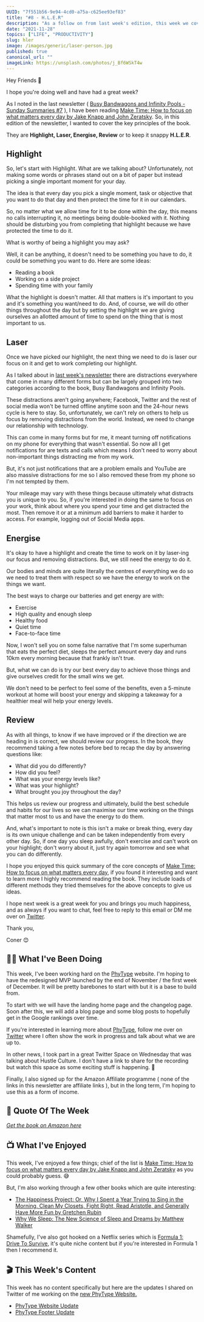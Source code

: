 ```yaml
---
UUID: "7f551b56-9e94-4cd0-a75a-c625ee93ef83"
title: "#8 - H.L.E.R"
description: "As a follow on from last week's edition, this week we cover H.L.E.R, what it stands for and how it can help us achieve more."
date: "2021-11-28"
topics: ["LIFE", "PRODUCTIVITY"]
slug: hler
image: /images/generic/laser-person.jpg
published: true
canonical_url: ""
imageLink: https://unsplash.com/photos/j_Bf6WSkT4w
---
```


Hey Friends 👋

I hope you're doing well and have had a great week?

As I noted in the last newsletter ( [Busy Bandwagons and Infinity Pools - Sunday Summaries #7](/newsletter/busy-bandwagons-infinty-pools) ), I have been reading [Make Time: How to focus on what matters every day by Jake Knapp and John Zeratsky](https://www.amazon.co.uk/Make-Time-focus-matters-every/dp/0593079582). So, in this edition of the newsletter, I wanted to cover the key principles of the book.

They are **Highlight, Laser, Energise, Review** or to keep it snappy **H.L.E.R**.

## Highlight

So, let's start with Highlight. What are we talking about? Unfortunately, not making some words or phrases stand out on a bit of paper but instead picking a single important moment for your day.

The idea is that every day you pick a single moment, task or objective that you want to do that day and then protect the time for it in our calendars.

So, no matter what we allow time for it to be done within the day, this means no calls interrupting it, no meetings being double-booked with it. Nothing should be disturbing you from completing that highlight because we have protected the time to do it.

What is worthy of being a highlight you may ask?

Well, it can be anything, it doesn't need to be something you have to do, it could be something you want to do. Here are some ideas:

- Reading a book
- Working on a side project
- Spending time with your family

What the highlight is doesn't matter. All that matters is it's important to you and it's something you want/need to do. And, of course, we will do other things throughout the day but by setting the highlight we are giving ourselves an allotted amount of time to spend on the thing that is most important to us.

## Laser

Once we have picked our highlight, the next thing we need to do is laser our focus on it and get to work completing our highlight.

As I talked about in [last week's newsletter](https://conermurphy.com/newsletter/busy-bandwagons-infinty-pools) there are distractions everywhere that come in many different forms but can be largely grouped into two categories according to the book, Busy Bandwagons and Infinity Pools.

These distractions aren't going anywhere; Facebook, Twitter and the rest of social media won't be turned offline anytime soon and the 24-hour news cycle is here to stay. So, unfortunately, we can't rely on others to help us focus by removing distractions from the world. Instead, we need to change our relationship with technology.

This can come in many forms but for me, it meant turning off notifications on my phone for everything that wasn't essential. So now all I get notifications for are texts and calls which means I don't need to worry about non-important things distracting me from my work.

But, it's not just notifications that are a problem emails and YouTube are also massive distractions for me so I also removed these from my phone so I'm not tempted by them.

Your mileage may vary with these things because ultimately what distracts you is unique to you. So, if you're interested in doing the same to focus on your work, think about where you spend your time and get distracted the most. Then remove it or at a minimum add barriers to make it harder to access. For example, logging out of Social Media apps.

## Energise

It's okay to have a highlight and create the time to work on it by laser-ing our focus and removing distractions. But, we still need the energy to do it.

Our bodies and minds are quite literally the centres of everything we do so we need to treat them with respect so we have the energy to work on the things we want.

The best ways to charge our batteries and get energy are with:

- Exercise
- High quality and enough sleep
- Healthy food
- Quiet time
- Face-to-face time

Now, I won't sell you on some false narrative that I'm some superhuman that eats the perfect diet, sleeps the perfect amount every day and runs 10km every morning because that frankly isn't true.

But, what we can do is try our best every day to achieve those things and give ourselves credit for the small wins we get.

We don't need to be perfect to feel some of the benefits, even a 5-minute workout at home will boost your energy and skipping a takeaway for a healthier meal will help your energy levels.

## Review

As with all things, to know if we have improved or if the direction we are heading in is correct, we should review our progress. In the book, they recommend taking a few notes before bed to recap the day by answering questions like:

- What did you do differently?
- How did you feel?
- What was your energy levels like?
- What was your highlight?
- What brought you joy throughout the day?

This helps us review our progress and ultimately, build the best schedule and habits for our lives so we can maximise our time working on the things that matter most to us and have the energy to do them.

And, what's important to note is this isn't a make or break thing, every day is its own unique challenge and can be taken independently from every other day. So, if one day you sleep awfully, don't exercise and can't work on your highlight; don't worry about it, just try again tomorrow and see what you can do differently.

I hope you enjoyed this quick summary of the core concepts of [Make Time: How to focus on what matters every day](https://www.amazon.co.uk/Make-Time-focus-matters-every/dp/0593079582), if you found it interesting and want to learn more I highly recommend reading the book. They include loads of different methods they tried themselves for the above concepts to give us ideas.

I hope next week is a great week for you and brings you much happiness, and as always if you want to chat, feel free to reply to this email or DM me over on [Twitter](https://twitter.com/MrConerMurphy/).

Thank you,

Coner 😊

## 🏃‍♂️ What I've Been Doing

This week, I've been working hard on the [PhyType](https://phytype.com/) website. I'm hoping to have the redesigned MVP launched by the end of November / the first week of December. It will be pretty barebones to start with but it is a base to build from.

To start with we will have the landing home page and the changelog page. Soon after this, we will add a blog page and some blog posts to hopefully get in the Google rankings over time.

If you're interested in learning more about [PhyType](https://phytype.com/), follow me over on [Twitter](https://twitter.com/MrConerMurphy/) where I often show the work in progress and talk about what we are up to.

In other news, I took part in a great Twitter Space on Wednesday that was talking about Hustle Culture. I don't have a link to share for the recording but watch this space as some exciting stuff is happening. 👀

Finally, I also signed up for the Amazon Affiliate programme ( none of the links in this newsletter are affiliate links ), but in the long term, I'm hoping to use this as a form of income.

## 💬 Quote Of The Week

<BlockQuoteAuthor
  quote="Nobody ever looked at an empty calendar and said, “The best way to spend this time is to cram it full of random meetings!” Nobody ever said, “The most important thing today is everybody else’s whims!” Of course not. That would be crazy. But because of defaults, it’s exactly what we do."
  caption="Quote from Make Time: How to focus on what matters every day by Jake Knapp and John Zeratsky"
/>

_[Get the book on Amazon here](https://www.amazon.co.uk/Make-Time-focus-matters-every/dp/0593079582)_

## 📺 What I've Enjoyed

This week, I've enjoyed a few things; chief of the list is [Make Time: How to focus on what matters every day by Jake Knapp and John Zeratsky](https://www.amazon.co.uk/Make-Time-focus-matters-every/dp/0593079582) as you could probably guess. 😅

But, I'm also working through a few other books which are quite interesting:

- [The Happiness Project: Or, Why I Spent a Year Trying to Sing in the Morning, Clean My Closets, Fight Right, Read Aristotle, and Generally Have More Fun by Gretchen Rubin](https://www.amazon.co.uk/Happiness-Project-Morning-Aristotle-Generally/dp/006158326X)
- [Why We Sleep: The New Science of Sleep and Dreams by Matthew Walker](https://www.amazon.co.uk/Why-We-Sleep-Science-Dreams/dp/B077XKJ3XJ/ref=sr_1_1?keywords=Why+We+sleep&qid=1638131443&qsid=259-0978597-0232805&s=books&sr=1-1&sres=0141983760%2CB08WSHFBF9%2C1717939015%2C0241984432%2C0578653702%2CB09M7BSLG4%2CB09HP82Y2J%2CB084DGWJYB%2C1611854679%2CB095GQGC1X%2CB08TQCY5JJ%2C1509836276%2C9123976977%2CB08DT1C66R%2C1647473497%2CB08244C76V&srpt=ABIS_BOOK)

Shamefully, I've also got hooked on a Netflix series which is [Formula 1: Drive To Survive](https://www.netflix.com/gb/title/80204890), it's quite niche content but if you're interested in Formula 1 then I recommend it.

## 🎬 This Week's Content

This week has no content specifically but here are the updates I shared on Twitter of me working on the [new PhyType Website.](https://phytype.com/)

- [PhyType Website Update](https://twitter.com/MrConerMurphy/status/1463969631488593932)
- [PhyType Footer Update](https://twitter.com/MrConerMurphy/status/1464361158312448003)
